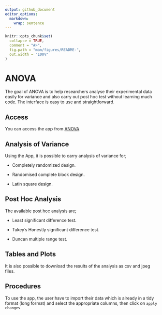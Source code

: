 ```yaml
---
output: github_document
editor_options: 
  markdown: 
    wrap: sentence
---
```


<!-- README.md is generated from README.Rmd. Please edit that file -->

```r
knitr::opts_chunk$set(
  collapse = TRUE,
  comment = "#>",
  fig.path = "man/figures/README-",
  out.width = "100%"
)
```

# ANOVA

The goal of ANOVA is to help researchers analyse their experimental data easily for variance and also carry out post hoc test without learning much code.
The interface is easy to use and straightforward.

## Access

You can access the app from [ANOVA](https://oladoja-blessing.shinyapps.io/ANOVA/)

## Analysis of Variance

Using the App, it is possible to carry analysis of variance for;

-   Completely randomized design.

-   Randomised complete block design.

-   Latin square design.

## Post Hoc Analysis

The available post hoc analysis are;

-   Least significant difference test.

-   Tukey's Honestly significant difference test.

-   Duncan multiple range test.

## Tables and Plots

It is also possible to download the results of the analysis as csv and jpeg files.

## Procedures

To use the app, the user have to import their data which is already in a tidy format (long format) and select the appropriate columns, then click on `apply changes`
